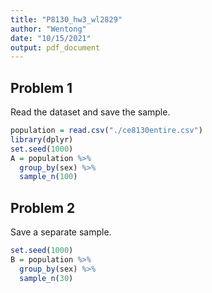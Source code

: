 ```yaml
---
title: "P8130_hw3_wl2829"
author: "Wentong"
date: "10/15/2021"
output: pdf_document
---
```

## Problem 1

Read the dataset and save the sample.
```r
population = read.csv("./ce8130entire.csv")
library(dplyr)
set.seed(1000) 
A = population %>%
  group_by(sex) %>%
  sample_n(100)
```

## Problem 2

Save a separate sample.
```r
set.seed(1000) 
B = population %>%
  group_by(sex) %>%
  sample_n(30)
```








